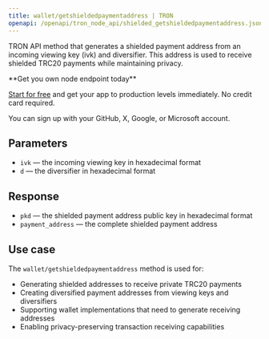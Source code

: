 ---
title: wallet/getshieldedpaymentaddress | TRON
openapi: /openapi/tron_node_api/shielded_getshieldedpaymentaddress.json post /95e61622bf6a8af293978377718e3b77/wallet/getshieldedpaymentaddress
---

TRON API method that generates a shielded payment address from an incoming viewing key (ivk) and diversifier. This address is used to receive shielded TRC20 payments while maintaining privacy.

<Check>
**Get you own node endpoint today**

[Start for free](https://console.chainstack.com/) and get your app to production levels immediately. No credit card required.

You can sign up with your GitHub, X, Google, or Microsoft account.
</Check>

## Parameters

* `ivk` — the incoming viewing key in hexadecimal format
* `d` — the diversifier in hexadecimal format

## Response

* `pkd` — the shielded payment address public key in hexadecimal format
* `payment_address` — the complete shielded payment address

## Use case

The `wallet/getshieldedpaymentaddress` method is used for:

* Generating shielded addresses to receive private TRC20 payments
* Creating diversified payment addresses from viewing keys and diversifiers
* Supporting wallet implementations that need to generate receiving addresses
* Enabling privacy-preserving transaction receiving capabilities